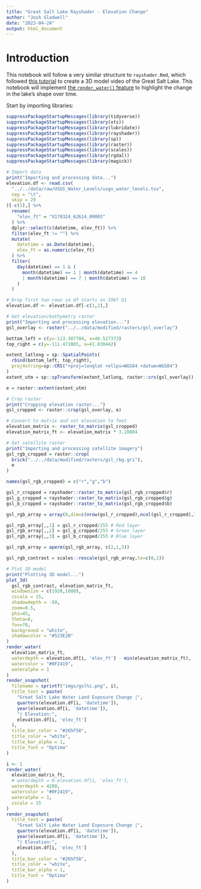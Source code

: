 ```yaml
---
title: "Great Salt Lake Rayshader - Elevation Change"
author: "Josh Gladwell"
date: "2023-04-24"
output: html_document
---
```


# Introduction
This notebook will follow a very similar structure to `rayshader.Rmd`, which followed [this tutorial](https://www.tylermw.com/a-step-by-step-guide-to-making-3d-maps-with-satellite-imagery-in-r/) to create a 3D model video of the Great Salt Lake. This notebook will implement [the `render_water()` feature](https://www.rayshader.com/reference/render_water.html) to highlight the change in the lake's shape over time.

Start by importing libraries:
```r
suppressPackageStartupMessages(library(tidyverse))
suppressPackageStartupMessages(library(xts))
suppressPackageStartupMessages(library(lubridate))
suppressPackageStartupMessages(library(rayshader))
suppressPackageStartupMessages(library(sp))
suppressPackageStartupMessages(library(raster))
suppressPackageStartupMessages(library(scales))
suppressPackageStartupMessages(library(rgdal))
suppressPackageStartupMessages(library(magick))
```

```r
# Import data
print("Importing and processing data...")
elevation.df <- read.csv(
  "../../data/raw/USGS_Water_Levels/usgs_water_levels.tsv",
  sep = "\t",
  skip = 29
)[-c(1),] %>%
  rename(
    "elev_ft" = "X178324_62614_00003"
  ) %>%
  dplyr::select(c(datetime, elev_ft)) %>%
  filter(elev_ft != "") %>%
  mutate(
    datetime = as.Date(datetime),
    elev_ft = as.numeric(elev_ft)
  ) %>%
  filter(
    day(datetime) == 1 & (
      month(datetime) == 1 | month(datetime) == 4
      | month(datetime) == 7 | month(datetime) == 10
    )
  )

# Drop first two rows so df starts on 1967 Q1
elevation.df <- elevation.df[-c(1,2),]
```

```r
# Get elevation/bathymetry raster
print("Importing and processing elevation...")
gsl_overlay <- raster("../../data/modified/rasters/gsl_overlay")

bottom_left = c(y=-113.307704, x=40.527373)
top_right = c(y=-111.472865, x=41.830442)

extent_latlong = sp::SpatialPoints(
  rbind(bottom_left, top_right), 
  proj4string=sp::CRS("+proj=longlat +ellps=WGS84 +datum=WGS84")
)
extent_utm = sp::spTransform(extent_latlong, raster::crs(gsl_overlay))

e = raster::extent(extent_utm)

# Crop raster
print("Cropping elevation raster...")
gsl_cropped <- raster::crop(gsl_overlay, e)

# Convert to matrix and set elevation to feet
elevation_matrix <- raster_to_matrix(gsl_cropped)
elevation_matrix_ft <- elevation_matrix * 3.28084

# Get satellite raster
print("Importing and processing satellite imagery")
gsl_rgb_cropped = raster::crop(
  brick("../../data/modified/rasters/gsl_rbg.gri"), 
  e
)

names(gsl_rgb_cropped) = c("r","g","b")

gsl_r_cropped = rayshader::raster_to_matrix(gsl_rgb_cropped$r)
gsl_g_cropped = rayshader::raster_to_matrix(gsl_rgb_cropped$g)
gsl_b_cropped = rayshader::raster_to_matrix(gsl_rgb_cropped$b)

gsl_rgb_array = array(0,dim=c(nrow(gsl_r_cropped),ncol(gsl_r_cropped),3))

gsl_rgb_array[,,1] = gsl_r_cropped/255 # Red layer
gsl_rgb_array[,,2] = gsl_g_cropped/255 # Green layer
gsl_rgb_array[,,3] = gsl_b_cropped/255 # Blue layer

gsl_rgb_array = aperm(gsl_rgb_array, c(2,1,3))

gsl_rgb_contrast = scales::rescale(gsl_rgb_array,to=c(0,1))

```

```r
# Plot 3D model
print("Plotting 3D model...")
plot_3d(
  gsl_rgb_contrast, elevation_matrix_ft, 
  windowsize = c(1920,1080), 
  zscale = 15, 
  shadowdepth = -50,
  zoom=0.5, 
  phi=45,
  theta=0,
  fov=70, 
  background = "white", 
  shadowcolor = "#523E2B"
)
render_water(
  elevation_matrix_ft,
  waterdepth = elevation.df[i, 'elev_ft'] - min(elevation_matrix_ft),
  watercolor = "#0F2419",
  wateralpha = 1
)
render_snapshot(
  filename = sprintf("imgs/gsl%i.png", i),
  title_text = paste(
    "Great Salt Lake Water Land Exposure Change |",
    quarters(elevation.df[i, 'datetime']),
    year(elevation.df[i, 'datetime']),
    "| Elevation:",
    elevation.df[i, 'elev_ft']
  ),
  title_bar_color = "#265F58",
  title_color = "white", 
  title_bar_alpha = 1,
  title_font = "Optima"
)
```

```r
i <- 1
render_water(
  elevation_matrix_ft,
  # waterdepth = 0-elevation.df[i, 'elev_ft'],
  waterdepth = 4200,
  watercolor = "#0F2419",
  wateralpha = 1,
  zscale = 15
)
render_snapshot(
  title_text = paste(
    "Great Salt Lake Water Land Exposure Change |",
    quarters(elevation.df[i, 'datetime']),
    year(elevation.df[i, 'datetime']),
    "| Elevation:",
    elevation.df[i, 'elev_ft']
  ),
  title_bar_color = "#265F58",
  title_color = "white", 
  title_bar_alpha = 1,
  title_font = "Optima"
)

```

